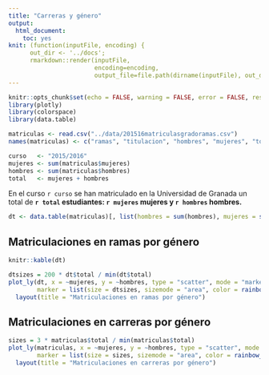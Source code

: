 ```yaml
---
title: "Carreras y género"
output: 
  html_document: 
    toc: yes
knit: (function(inputFile, encoding) { 
      out_dir <- '../docs';
      rmarkdown::render(inputFile,
                        encoding=encoding, 
                        output_file=file.path(dirname(inputFile), out_dir, 'carreras-genero.html')) })
---
```


```r
knitr::opts_chunk$set(echo = FALSE, warning = FALSE, error = FALSE, results = "markup")
library(plotly)
library(colorspace)
library(data.table)
```

```r
matriculas <- read.csv("../data/201516matriculasgradoramas.csv")
names(matriculas) <- c("ramas", "titulacion", "hombres", "mujeres", "total")
```

```r
curso   <- "2015/2016"
mujeres <- sum(matriculas$mujeres)
hombres <- sum(matriculas$hombres)
total   <- mujeres + hombres
```
En el curso `r curso` se han matriculado en la Universidad de Granada un total de **`r total` estudiantes: `r mujeres` mujeres y `r hombres` hombres.**


```r
dt <- data.table(matriculas)[, list(hombres = sum(hombres), mujeres = sum(mujeres), total = sum(total)), by=ramas]
```

## Matriculaciones en ramas por género

```r
knitr::kable(dt)
```

```r
dtsizes = 200 * dt$total / min(dt$total)
plot_ly(dt, x = ~mujeres, y = ~hombres, type = "scatter", mode = "markers", text = ~ramas,
        marker = list(size = dtsizes, sizemode = "area", color = rainbow_hcl(length(dtsizes)))) %>%
  layout(title = "Matriculaciones en ramas por género")
```

## Matriculaciones en carreras por género

```r
sizes = 3 * matriculas$total / min(matriculas$total)
plot_ly(matriculas, x = ~mujeres, y = ~hombres, type = "scatter", mode = "markers", text = ~titulacion,
        marker = list(size = sizes, sizemode = "area", color = rainbow_hcl(length(sizes)))) %>%
  layout(title = "Matriculaciones en carreras por género")
```


